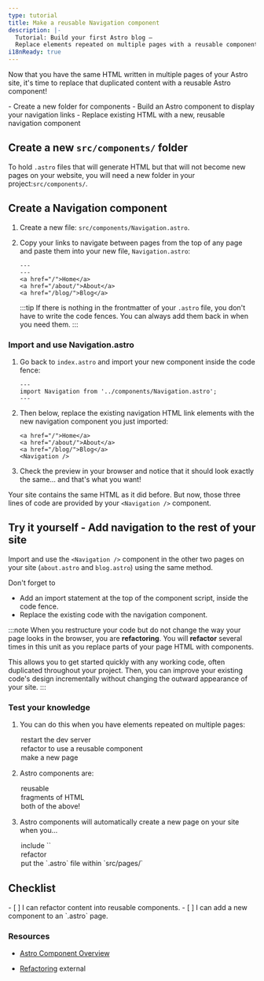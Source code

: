 ```yaml
---
type: tutorial
title: Make a reusable Navigation component
description: |-
  Tutorial: Build your first Astro blog —
  Replace elements repeated on multiple pages with a reusable component
i18nReady: true
---
```




Now that you have the same HTML written in multiple pages of your Astro site, it's time to replace that duplicated content with a reusable Astro component!

<PreCheck>
  - Create a new folder for components
  - Build an Astro component to display your navigation links
  - Replace existing HTML with a new, reusable navigation component
</PreCheck>

## Create a new `src/components/` folder

To hold `.astro` files that will generate HTML but that will not become new pages on your website, you will need a new folder in your project:`src/components/`. 


## Create a Navigation component

1. Create a new file: `src/components/Navigation.astro`.

2. Copy your links to navigate between pages from the top of any page and paste them into your new file, `Navigation.astro`:

    ```astro title="src/components/Navigation.astro" "---"
    ---
    ---
    <a href="/">Home</a>
    <a href="/about/">About</a>
    <a href="/blog/">Blog</a>
    ```
    :::tip
    If there is nothing in the frontmatter of your `.astro` file, you don't have to write the code fences. You can always add them back in when you need them.
    :::

### Import and use Navigation.astro

1. Go back to `index.astro` and import your new component inside the code fence:

    ```astro title="src/pages/index.astro"
    ---
    import Navigation from '../components/Navigation.astro';
    ---
    ```

2. Then below, replace the existing navigation HTML link elements with the new navigation component you just imported:

    ```astro title="src/pages/index.astro" del={1-3} ins={4}
    <a href="/">Home</a>
    <a href="/about/">About</a>
    <a href="/blog/">Blog</a>
    <Navigation />
    ```

3. Check the preview in your browser and notice that it should look exactly the same... and that's what you want! 

Your site contains the same HTML as it did before. But now, those three lines of code are provided by your `<Navigation />` component. 

<Box icon="puzzle-piece">

## Try it yourself - Add navigation to the rest of your site

Import and use the `<Navigation />` component in the other two pages on your site (`about.astro` and `blog.astro`) using the same method.

Don't forget to
- Add an import statement at the top of the component script, inside the code fence.
- Replace the existing code with the navigation component.

</Box>

:::note
When you restructure your code but do not change the way your page looks in the browser, you are **refactoring**. You will **refactor** several times in this unit as you replace parts of your page HTML with components. 

This allows you to get started quickly with any working code, often duplicated throughout your project. Then, you can improve your existing code's design incrementally without changing the outward appearance of your site.
:::



<Box icon="question-mark">

### Test your knowledge



1. You can do this when you have elements repeated on multiple pages:
    <MultipleChoice>
      <Option>
        restart the dev server
      </Option>
      <Option isCorrect>
        refactor to use a reusable component
      </Option>
      <Option>
        make a new page
      </Option>
    </MultipleChoice>

2. Astro components are:
    <MultipleChoice>
      <Option>
        reusable
      </Option>
      <Option>
        fragments of HTML
      </Option>
      <Option isCorrect>
        both of the above!
      </Option>
    </MultipleChoice>

3. Astro components will automatically create a new page on your site when you...
    <MultipleChoice>
      <Option>
        include `<html></html>`
      </Option>
      <Option>
        refactor
      </Option>
      <Option isCorrect>
        put the `.astro` file within `src/pages/`
      </Option>
    </MultipleChoice>
</Box>

<Box icon="check-list">

## Checklist

<Checklist>
- [ ] I can refactor content into reusable components.
- [ ] I can add a new component to an `.astro` page.
</Checklist>

</Box>

### Resources 

- [Astro Component Overview](/en/core-concepts/astro-components/)

- [Refactoring](https://refactoring.com/) <Badge>external</Badge>

